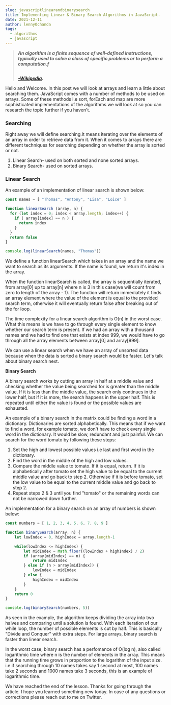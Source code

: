 ```yaml
---
slug: javascriptlinearandbinarysearch
title: Implementing Linear & Binary Search Algorithms in JavaScript.
date: 2021-12-11
author: lennyOchanda
tags:
  - algorithms
  - javascript
---
```

> ***An algorithm is a finite sequence of well-defined instructions, typically used to solve a class of specific problems or to perform a computation.f***[](https://en.m.wikipedia.org/wiki/Algorithm)
>
> ![]()
>
> ***[\-Wikipedia](https://en.m.wikipedia.org/wiki/Algorithm).*** 

Hello and Welcome. In this post we will look at arrays and learn a little about searching them. JavaScript comes with a number of methods to be used on arrays. Some of these methods i.e sort, forEach and map are more sophisticated implementations of the algorithms we will look at so you can research the topic further if you haven't. 

### Searching

Right away we will define searching.It means iterating over the elements of an array in order to retrieve data from it.
When it comes to arrays there are different techniques for searching depending on whether the array is sorted or not.

1. Linear Search- used on both sorted and none sorted arrays.
2. Binary Search- used on sorted arrays.

### Linear Search

An example of an implementation of linear search is shown below:

```javascript
const names = [ "Thomas", "Antony", "Lisa", "Loice" ]

function linearSearch (array, n) {
  for (let index = 0; index < array.length; index++) {
    if ( array[index] == n ) {
      return index
    }
  }
  return false
}

console.log(linearSearch(names, "Thomas"))
```

We define a function linearSearch which takes in an array and the name we want to search as its arguments. If the name is found, we return it's index in the array.

When the function linearSearch is called, the array is sequentially iterated, from array\[0] up to array\[n] where n is 3 in this case(we will count from zero to length of the array - 1). The function will return immediately it finds an array element where the value of the element is equal to the provided search term, otherwise it will eventually return false after breaking out of the for loop.

The time complexity for a linear search algorithm is O(n) in the worst case. What this means is we have to go through every single element to know whether our search term is present. If we had an array with a thousand names and we had to find one that exists at index 999, we would have to go through all the array elements between array\[0] and array\[999].

We can use a linear search when we have an array of unsorted data because when the data is sorted a binary search would be faster. Let's talk about binary search next.

**Binary Search**

A binary search works by cutting an array in half at a middle value and checking whether the value being searched for is greater than the middle value. If it is less than the middle value, the search only continues in the lower half, but if it is more, the search happens in the upper half. This is repeated until either the value is found or the possible values are exhausted.

An example of a binary search in the matrix could be finding a word in a dictionary. Dictionaries are sorted alphabetically. This means that if we want to find a word, for example tomato, we don't have to check every single word in the dictionary. It would be slow, redundant and just painful. We can search for the word tomato by following these steps: 

1. Set the high and lowest possible values i.e last and first word in the dictionary.
2. Find the word in the middle of the high and low values.
3. Compare the middle value to tomato. If it is equal, return. If it is alphabetically after tomato set the high value to be equal to the current middle value and go back to step 2. Otherwise if it is before tomato, set the low value to be equal to the current middle value and go back to step 2.
4. Repeat steps 2 & 3 until you find "tomato" or the remaining words can not be narrowed down further.

An implementation for a binary search on an array of numbers is shown below:

```javascript
const numbers = [ 1, 2, 3, 4, 5, 6, 7, 8, 9 ]

function binarySearch(array, n) {
	let lowIndex = 0, highIndex = array.length-1

	while(lowIndex <= highIndex) {
		let midIndex = Math.floor((lowIndex + highIndex) / 2)
		if (array[midIndex] == n) {
			return midIndex
		} else if (n > array[midIndex]) {
			lowIndex = midIndex
		} else {
			highIndex = midIndex
		}
	}
	return 0
}

console.log(binarySearch(numbers, 5))
```

As seen in the example, the algorithm keeps dividing the array into two halves and comparing until a solution is found. With each iteration of our while loop, the number of possible elements is cut by half. This is basically "Divide and Conquer" with extra steps. For large arrays, binary search is faster than linear search.

In the worst case, binary search has a perfomance of O(log n), also called logarithmic time where n is the number of elements in the array. This means that the running time grows in proportion to the logarithm of the input size. i.e if searching through 10 names takes say 1 second at most, 100 names take 2 seconds and 1000 names take 3 seconds, this is an example of logarithmic time.

We have reached the end of the lesson. Thanks for going through the article. I hope you learned something new today. In case of any questions or corrections please reach out to me on Twitter.